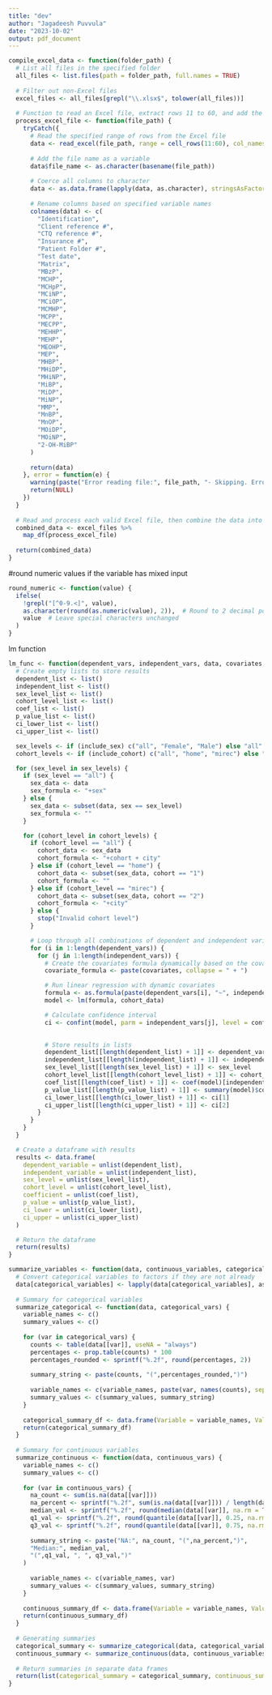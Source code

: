 ```yaml
---
title: "dev"
author: "Jagadeesh Puvvula"
date: "2023-10-02"
output: pdf_document
---
```


```r
compile_excel_data <- function(folder_path) {
  # List all files in the specified folder
  all_files <- list.files(path = folder_path, full.names = TRUE)
  
  # Filter out non-Excel files
  excel_files <- all_files[grepl("\\.xlsx$", tolower(all_files))]
  
  # Function to read an Excel file, extract rows 11 to 60, and add the file name
  process_excel_file <- function(file_path) {
    tryCatch({
      # Read the specified range of rows from the Excel file
      data <- read_excel(file_path, range = cell_rows(11:60), col_names = FALSE)
      
      # Add the file name as a variable
      data$file_name <- as.character(basename(file_path))
      
      # Coerce all columns to character
      data <- as.data.frame(lapply(data, as.character), stringsAsFactors = FALSE)
      
      # Rename columns based on specified variable names
      colnames(data) <- c(
        "Identification",
        "Client reference #",
        "CTQ reference #",
        "Insurance #",
        "Patient Folder #",
        "Test date",
        "Matrix",
        "MBzP",
        "MCHP",
        "MCHpP",
        "MCiNP",
        "MCiOP",
        "MCMHP",
        "MCPP",
        "MECPP",
        "MEHHP",
        "MEHP",
        "MEOHP",
        "MEP",
        "MHBP",
        "MHiDP",
        "MHiNP",
        "MiBP",
        "MiDP",
        "MiNP",
        "MMP",
        "MnBP",
        "MnOP",
        "MOiDP",
        "MOiNP",
        "2-OH-MiBP"
      )
      
      return(data)
    }, error = function(e) {
      warning(paste("Error reading file:", file_path, "- Skipping. Error:", conditionMessage(e)))
      return(NULL)
    })
  }
  
  # Read and process each valid Excel file, then combine the data into a single dataframe
  combined_data <- excel_files %>%
    map_df(process_excel_file)
  
  return(combined_data)
}

```

#round numeric values if the variable has mixed input
```r
round_numeric <- function(value) {
  ifelse(
    !grepl("[^0-9.<]", value),
    as.character(round(as.numeric(value), 2)),  # Round to 2 decimal points
    value  # Leave special characters unchanged
  )
}
```

lm function
```r
lm_func <- function(dependent_vars, independent_vars, data, covariates, include_sex = TRUE, include_cohort = TRUE, conf_level = 0.95) {
  # Create empty lists to store results
  dependent_list <- list()
  independent_list <- list()
  sex_level_list <- list()
  cohort_level_list <- list()
  coef_list <- list()
  p_value_list <- list()
  ci_lower_list <- list()
  ci_upper_list <- list()

  sex_levels <- if (include_sex) c("all", "Female", "Male") else "all"
  cohort_levels <- if (include_cohort) c("all", "home", "mirec") else "all"

  for (sex_level in sex_levels) {
    if (sex_level == "all") {
      sex_data <- data
      sex_formula <- "+sex"
    } else {
      sex_data <- subset(data, sex == sex_level)
      sex_formula <- ""
    }

    for (cohort_level in cohort_levels) {
      if (cohort_level == "all") {
        cohort_data <- sex_data
        cohort_formula <- "+cohort + city"
      } else if (cohort_level == "home") {
        cohort_data <- subset(sex_data, cohort == "1")
        cohort_formula <- ""
      } else if (cohort_level == "mirec") {
        cohort_data <- subset(sex_data, cohort == "2")
        cohort_formula <- "+city"
      } else {
        stop("Invalid cohort level")
      }

      # Loop through all combinations of dependent and independent variables
      for (i in 1:length(dependent_vars)) {
        for (j in 1:length(independent_vars)) {
          # Create the covariates formula dynamically based on the covariates argument
          covariate_formula <- paste(covariates, collapse = " + ")

          # Run linear regression with dynamic covariates
          formula <- as.formula(paste(dependent_vars[i], "~", independent_vars[j], "+", covariate_formula, sex_formula, cohort_formula))
          model <- lm(formula, cohort_data)

          # Calculate confidence interval
          ci <- confint(model, parm = independent_vars[j], level = conf_level)
          

          # Store results in lists
          dependent_list[[length(dependent_list) + 1]] <- dependent_vars[i]
          independent_list[[length(independent_list) + 1]] <- independent_vars[j]
          sex_level_list[[length(sex_level_list) + 1]] <- sex_level
          cohort_level_list[[length(cohort_level_list) + 1]] <- cohort_level
          coef_list[[length(coef_list) + 1]] <- coef(model)[independent_vars[j]]
          p_value_list[[length(p_value_list) + 1]] <- summary(model)$coefficients[independent_vars[j], 4]
          ci_lower_list[[length(ci_lower_list) + 1]] <- ci[1]
          ci_upper_list[[length(ci_upper_list) + 1]] <- ci[2]
        }
      }
    }
  }

  # Create a dataframe with results
  results <- data.frame(
    dependent_variable = unlist(dependent_list),
    independent_variable = unlist(independent_list),
    sex_level = unlist(sex_level_list),
    cohort_level = unlist(cohort_level_list),
    coefficient = unlist(coef_list),
    p_value = unlist(p_value_list),
    ci_lower = unlist(ci_lower_list),
    ci_upper = unlist(ci_upper_list)
  )

  # Return the dataframe
  return(results)
}

```


```r
summarize_variables <- function(data, continuous_variables, categorical_variables) {
  # Convert categorical variables to factors if they are not already
  data[categorical_variables] <- lapply(data[categorical_variables], as.factor)
  
  # Summary for categorical variables
  summarize_categorical <- function(data, categorical_vars) {
    variable_names <- c()
    summary_values <- c()
  
    for (var in categorical_vars) {
      counts <- table(data[[var]], useNA = "always")
      percentages <- prop.table(counts) * 100
      percentages_rounded <- sprintf("%.2f", round(percentages, 2))
      
      summary_string <- paste(counts, "(",percentages_rounded,")")
      
      variable_names <- c(variable_names, paste(var, names(counts), sep = "_"))
      summary_values <- c(summary_values, summary_string)
    }
  
    categorical_summary_df <- data.frame(Variable = variable_names, Value = summary_values)
    return(categorical_summary_df)
  }
  
  # Summary for continuous variables
  summarize_continuous <- function(data, continuous_vars) {
    variable_names <- c()
    summary_values <- c()
    
    for (var in continuous_vars) {
      na_count <- sum(is.na(data[[var]]))
      na_percent <- sprintf("%.2f", sum(is.na(data[[var]])) / length(data[[var]]) * 100)
      median_val <- sprintf("%.2f", round(median(data[[var]], na.rm = TRUE), 2))
      q1_val <- sprintf("%.2f", round(quantile(data[[var]], 0.25, na.rm = TRUE), 2))
      q3_val <- sprintf("%.2f", round(quantile(data[[var]], 0.75, na.rm = TRUE), 2))
      
      summary_string <- paste("NA:", na_count, "(",na_percent,")",
      "Median:", median_val,
      "(",q1_val, ", ", q3_val,")"
    )
      
      variable_names <- c(variable_names, var)
      summary_values <- c(summary_values, summary_string)
    }
  
    continuous_summary_df <- data.frame(Variable = variable_names, Value = summary_values)
    return(continuous_summary_df)
  }
  
  # Generating summaries
  categorical_summary <- summarize_categorical(data, categorical_variables)
  continuous_summary <- summarize_continuous(data, continuous_variables)
  
  # Return summaries in separate data frames
  return(list(categorical_summary = categorical_summary, continuous_summary = continuous_summary))
}

```



